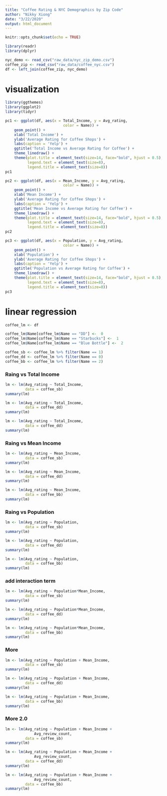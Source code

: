 ```yaml
---
title: "Coffee Rating & NYC Demographics by Zip Code"
author: "Nikky Xiong"
date: "3/22/2020"
output: html_document
---
```


```r
knitr::opts_chunk$set(echo = TRUE)
```

```r
library(readr)
library(dplyr)

nyc_demo <- read_csv("raw_data/nyc_zip_demo.csv")
coffee_zip <- read_csv("raw_data/coffee_nyc.csv")
df <- left_join(coffee_zip, nyc_demo)
```

# visualization 

```r
library(ggthemes)
library(ggplot2)
library(tidyr)

pc1 <- ggplot(df, aes(x = Total_Income, y = Avg_rating, 
                          color = Name)) + 
    geom_point() +
    xlab('Total Income') + 
    ylab('Average Rating for Coffee Shops') + 
    labs(caption = 'Yelp') +
    ggtitle('Total Income vs Average Rating for Coffee') +
    theme_linedraw() +
    theme(plot.title = element_text(size=14, face="bold", hjust = 0.5),
          legend.text = element_text(size=8),
          legend.title = element_text(size=8))
pc1
```

```r
pc2 <- ggplot(df, aes(x = Mean_Income, y = Avg_rating, 
                          color = Name)) + 
    geom_point() +
    xlab('Mean Income') + 
    ylab('Average Rating for Coffee Shops') + 
    labs(caption = 'Yelp') +
    ggtitle('Mean Income vs Average Rating for Coffee') +
    theme_linedraw() +
    theme(plot.title = element_text(size=14, face="bold", hjust = 0.5),
          legend.text = element_text(size=8),
          legend.title = element_text(size=8))
pc2
```

```r
pc3 <- ggplot(df, aes(x = Population, y = Avg_rating, 
                          color = Name)) + 
    geom_point() +
    xlab('Population') + 
    ylab('Average Rating for Coffee Shops') + 
    labs(caption = 'Yelp') +
    ggtitle('Population vs Average Rating for Coffee') +
    theme_linedraw() +
    theme(plot.title = element_text(size=14, face="bold", hjust = 0.5),
          legend.text = element_text(size=8),
          legend.title = element_text(size=8))
pc3
```

# linear regression

```r
coffee_lm <- df

coffee_lm$Name[coffee_lm$Name == "DD"] <-  0
coffee_lm$Name[coffee_lm$Name == "Starbucks"] <-  1
coffee_lm$Name[coffee_lm$Name == "Blue Bottle"] <-  2

coffee_sb <- coffee_lm %>% filter(Name == 1)
coffee_dd <- coffee_lm %>% filter(Name == 0)
coffee_bb <- coffee_lm %>% filter(Name == 2)
```

### Raing vs Total Income

```r
lm <- lm(Avg_rating ~ Total_Income,
         data = coffee_sb)
summary(lm)
```

```r
lm <- lm(Avg_rating ~ Total_Income,
         data = coffee_dd)
summary(lm)
```

```r
lm <- lm(Avg_rating ~ Total_Income,
         data = coffee_dd)
summary(lm)
```

### Raing vs Mean Income

```r
lm <- lm(Avg_rating ~ Mean_Income,
         data = coffee_sb)
summary(lm)
```

```r
lm <- lm(Avg_rating ~ Mean_Income,
         data = coffee_dd)
summary(lm)
```

```r
lm <- lm(Avg_rating ~ Mean_Income,
         data = coffee_bb)
summary(lm)
```

### Raing vs Population

```r
lm <- lm(Avg_rating ~ Population,
         data = coffee_sb)
summary(lm)
```

```r
lm <- lm(Avg_rating ~ Population,
         data = coffee_dd)
summary(lm)
```

```r
lm <- lm(Avg_rating ~ Population,
         data = coffee_bb)
summary(lm)
```

### add interaction term

```r
lm <- lm(Avg_rating ~ Population*Mean_Income,
         data = coffee_sb)
summary(lm)
```

```r
lm <- lm(Avg_rating ~ Population*Mean_Income,
         data = coffee_dd)
summary(lm)
```

```r
lm <- lm(Avg_rating ~ Population*Mean_Income,
         data = coffee_bb)
summary(lm)
```

### More

```r
lm <- lm(Avg_rating ~ Population + Mean_Income,
         data = coffee_sb)
summary(lm)
```

```r
lm <- lm(Avg_rating ~ Population + Mean_Income,
         data = coffee_dd)
summary(lm)
```

```r
lm <- lm(Avg_rating ~ Population + Mean_Income,
         data = coffee_bb)
summary(lm)
```

### More 2.0

```r
lm <- lm(Avg_rating ~ Population + Mean_Income +
             Avg_review_count,
         data = coffee_sb)
summary(lm)
```

```r
lm <- lm(Avg_rating ~ Population + Mean_Income +
             Avg_review_count,
         data = coffee_dd)
summary(lm)
```

```r
lm <- lm(Avg_rating ~ Population + Mean_Income +
             Avg_review_count,
         data = coffee_bb)
summary(lm)
```

